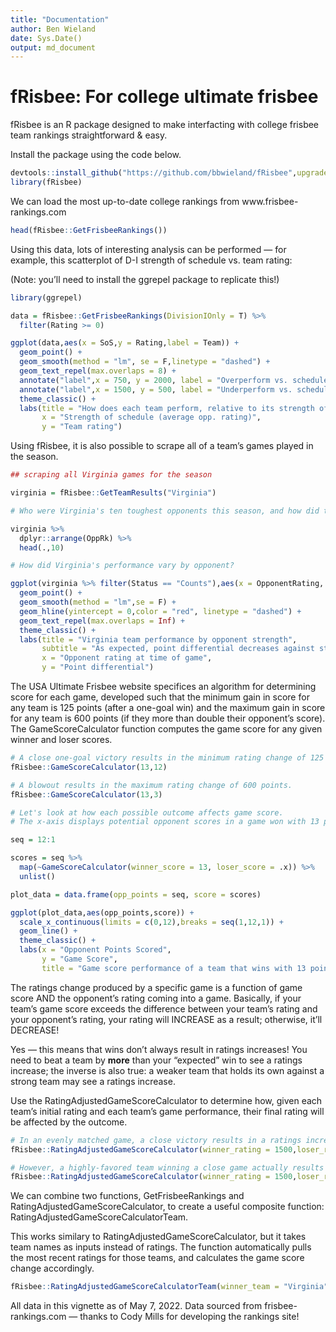 ```yaml
---
title: "Documentation"
author: Ben Wieland
date: Sys.Date()
output: md_document
---
```


# fRisbee: For college ultimate frisbee

fRisbee is an R package designed to make interfacting with college frisbee team rankings straightforward & easy. 

Install the package using the code below.

```r
devtools::install_github("https://github.com/bbwieland/fRisbee",upgrade = "ask",force = F)
library(fRisbee)
```

We can load the most up-to-date college rankings from www.frisbee-rankings.com 

``` r
head(fRisbee::GetFrisbeeRankings())
```

Using this data, lots of interesting analysis can be performed — for example, this scatterplot of D-I strength of schedule vs. team rating: 

(Note: you'll need to install the ggrepel package to replicate this!)

```r
library(ggrepel)

data = fRisbee::GetFrisbeeRankings(DivisionIOnly = T) %>%
  filter(Rating >= 0)

ggplot(data,aes(x = SoS,y = Rating,label = Team)) +
  geom_point() +
  geom_smooth(method = "lm", se = F,linetype = "dashed") +
  geom_text_repel(max.overlaps = 8) +
  annotate("label",x = 750, y = 2000, label = "Overperform vs. schedule",size = 4) +
  annotate("label",x = 1500, y = 500, label = "Underperform vs. schedule",size = 4) +
  theme_classic() +
  labs(title = "How does each team perform, relative to its strength of schedule?",
       x = "Strength of schedule (average opp. rating)",
       y = "Team rating")
```

Using fRisbee, it is also possible to scrape all of a team's games played in the season. 

```r
## scraping all Virginia games for the season

virginia = fRisbee::GetTeamResults("Virginia")

# Who were Virginia's ten toughest opponents this season, and how did they perform against them? 

virginia %>% 
  dplyr::arrange(OppRk) %>% 
  head(.,10)

# How did Virginia's performance vary by opponent? 

ggplot(virginia %>% filter(Status == "Counts"),aes(x = OpponentRating, y = PtDiff,label = Opponent)) +
  geom_point() + 
  geom_smooth(method = "lm",se = F) +
  geom_hline(yintercept = 0,color = "red", linetype = "dashed") +
  geom_text_repel(max.overlaps = Inf) +
  theme_classic() +
  labs(title = "Virginia team performance by opponent strength",
       subtitle = "As expected, point differential decreases against stronger opponents.",
       x = "Opponent rating at time of game",
       y = "Point differential")

```


The USA Ultimate Frisbee website specifices an algorithm for determining score for each game, developed such that the minimum gain in score for any team is 125 points (after a one-goal win) and the maximum gain in score for any team is 600 points (if they more than double their opponent's score). The GameScoreCalculator function computes the game score for any given winner and loser scores. 

```r
# A close one-goal victory results in the minimum rating change of 125 points.
fRisbee::GameScoreCalculator(13,12)

# A blowout results in the maximum rating change of 600 points.
fRisbee::GameScoreCalculator(13,3)

# Let's look at how each possible outcome affects game score. 
# The x-axis displays potential opponent scores in a game won with 13 points.

seq = 12:1

scores = seq %>%
  map(~GameScoreCalculator(winner_score = 13, loser_score = .x)) %>%
  unlist()

plot_data = data.frame(opp_points = seq, score = scores)

ggplot(plot_data,aes(opp_points,score)) +
  scale_x_continuous(limits = c(0,12),breaks = seq(1,12,1)) +
  geom_line() +
  theme_classic() +
  labs(x = "Opponent Points Scored",
       y = "Game Score",
       title = "Game score performance of a team that wins with 13 points")

```

The ratings change produced by a specific game is a function of game score AND the opponent's rating coming into a game. Basically, if your team's game score exceeds the difference between your team's rating and your opponent's rating, your rating will INCREASE as a result; otherwise, it'll DECREASE! 

Yes — this means that wins don't always result in ratings increases! You need to beat a team by **more** than your "expected" win to see a ratings increase; the inverse is also true: a weaker team that holds its own against a strong team may see a ratings increase. 

Use the RatingAdjustedGameScoreCalculator to determine how, given each team's initial rating and each team's game performance, their final rating will be affected by the outcome.

```r
# In an evenly matched game, a close victory results in a ratings increase.
fRisbee::RatingAdjustedGameScoreCalculator(winner_rating = 1500,loser_rating = 1500,winner_score = 13, loser_score = 12)
```

``` r
# However, a highly-favored team winning a close game actually results in a ratings increase for the LOSING team.
fRisbee::RatingAdjustedGameScoreCalculator(winner_rating = 1500,loser_rating = 1000,winner_score = 13, loser_score = 12)
```

We can combine two functions, GetFrisbeeRankings and RatingAdjustedGameScoreCalculator, to create a useful composite function: RatingAdjustedGameScoreCalculatorTeam.

This works similary to RatingAdjustedGameScoreCalculator, but it takes team names as inputs instead of ratings. The function automatically pulls the most recent ratings for those teams, and calculates the game score change accordingly.

```r
fRisbee::RatingAdjustedGameScoreCalculatorTeam(winner_team = "Virginia",loser_team = "Virginia Tech",winner_score = 13, loser_score = 8)
```

All data in this vignette as of May 7, 2022. 
Data sourced from frisbee-rankings.com — thanks to Cody Mills for developing the rankings site!
